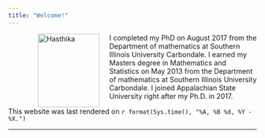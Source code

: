 ```yaml
---
title: "Welcome!"
---
```


<figure>
<img src="./images/Hasthika.jpg" alt="Hasthika" align="left" hspace="20" style="width:125px;height:150px;">
</figure>


I completed my PhD on August 2017 from the Department of mathematics at Southern Illinois University  Carbondale.  I earned my  Masters degree in Mathematics and Statistics on May 2013 from the Department of mathematics at Southern Illinois University  Carbondale. I joined  Appalachian State University right after my Ph.D. in 2017.
 
 
This website was last rendered on `r format(Sys.time(), "%A, %B %d, %Y - %X.")`





* * *
